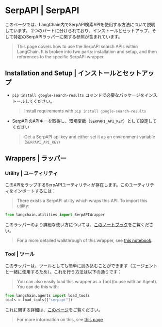 # SerpAPI | SerpAPI

このページでは、LangChain内でSerpAPI検索APIを使用する方法について説明しています。
2つのパートに分けられており、インストールとセットアップ、そして特定のSerpAPIラッパーに関する参照が含まれています。

> This page covers how to use the SerpAPI search APIs within LangChain.
> It is broken into two parts: installation and setup, and then references to the specific SerpAPI wrapper.

## Installation and Setup | インストールとセットアップ

* `pip install google-search-results` コマンドで必要なパッケージをインストールしてください。
  > Install requirements with `pip install google-search-results`
* SerpAPIのAPIキーを取得し、環境変数（`SERPAPI_API_KEY`）として設定してください
  > Get a SerpAPI api key and either set it as an environment variable (`SERPAPI_API_KEY`)

## Wrappers | ラッパー

### Utility | ユーティリティ

このAPIをラップするSerpAPIユーティリティが存在します。このユーティリティをインポートするには：

> There exists a SerpAPI utility which wraps this API. To import this utility:

```python
from langchain.utilities import SerpAPIWrapper
```

このラッパーのより詳細な使い方については、[このノートブック](/docs/integrations/tools/serpapi)をご覧ください。

> For a more detailed walkthrough of this wrapper, see [this notebook](/docs/integrations/tools/serpapi).

### Tool | ツール

このラッパーは、ツールとしても簡単に読み込むことができます（エージェントと一緒に使用するため）。これを行う方法は以下の通りです：

> You can also easily load this wrapper as a Tool (to use with an Agent).
> You can do this with:

```python
from langchain.agents import load_tools
tools = load_tools(["serpapi"])
```

これに関する詳細は、[このページ](/docs/modules/agents/tools)をご覧ください。

> For more information on this, see [this page](/docs/modules/agents/tools)
